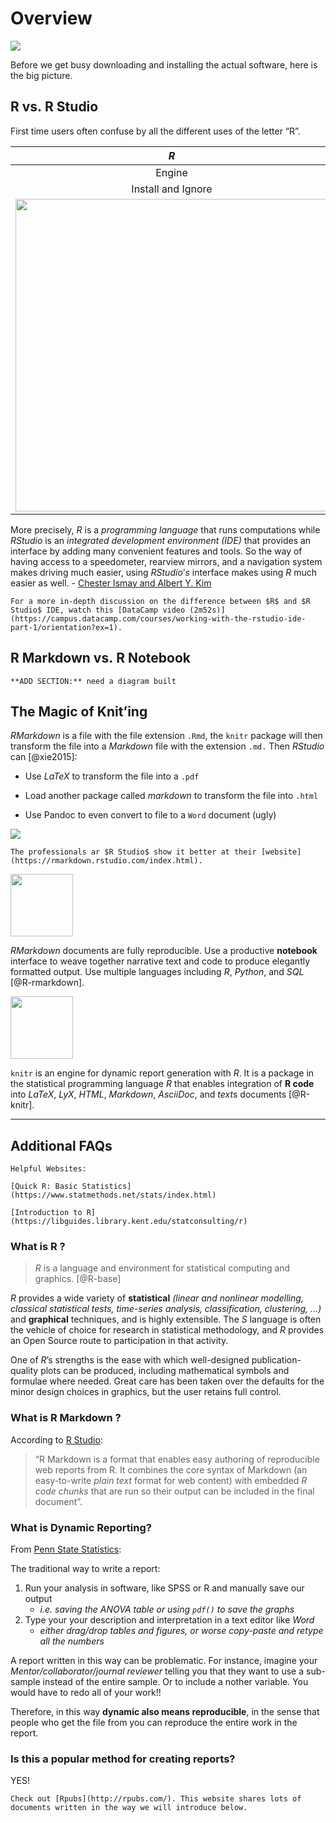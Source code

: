 # Overview

![](images/headers/manyRs.png)


Before we get busy downloading and installing the actual software, here is the big picture.



## R vs. R Studio

First time users often confuse by all the different uses of the letter "R". 

| $R$ | $R Studio$ |
|:---:|:-----------:|
| Engine | Dashboard |
| Install and Ignore | Interact with Constantly | 
| ![](images/car_engine.jpg){width=500px} | ![](images/car_dashboard.jpg){width=500px} |


More precisely, $R$ is a *programming language* that runs computations while $R Studio$ is an *integrated development environment (IDE)* that provides an interface by adding many convenient features and tools. So the way of having access to a speedometer, rearview mirrors, and a navigation system makes driving much easier, using $RStudio’s$ interface makes using $R$ much easier as well.  - [Chester Ismay and Albert Y. Kim](https://ismayc.github.io/moderndive/index.html)




```{block, type="rmdlink"}
For a more in-depth discussion on the difference between $R$ and $R Studio$ IDE, watch this [DataCamp video (2m52s)](https://campus.datacamp.com/courses/working-with-the-rstudio-ide-part-1/orientation?ex=1).
```



## R Markdown vs. R Notebook



```{block type='rmdconstruct', echo=TRUE}
**ADD SECTION:** need a diagram built
```





## The Magic of Knit'ing

$R Markdown$ is a file with the file extension `.Rmd`, the `knitr` package will then transform the file into a *Markdown* file with the extension `.md.` Then $R Studio$ can [@xie2015]:

  * Use $LaTeX$ to transform the file into a `.pdf` 
    
  * Load another package called $markdown$ to transform the file into `.html`   
    
  * Use Pandoc to even convert to file to a `Word` document (ugly)

![](images/processRStudio.png)



```{block type='rmdlink', echo=TRUE}
The professionals ar $R Studio$ show it better at their [website](https://rmarkdown.rstudio.com/index.html).
```



![](images/hex/rmarkdown-200x232.png){width=100px}

 
$R Markdown$ documents are fully reproducible. Use a productive **notebook** interface to weave together narrative text and code to produce elegantly formatted output. Use multiple languages including $R$, $Python$, and $SQL$ [@R-rmarkdown].


![](images/hex/knitr-200x232.png){width=100px}


`knitr` is an engine for dynamic report generation with $R$. It is a package in the statistical programming language $R$ that enables integration of **R code** into $LaTeX$, $LyX$, $HTML$, $Markdown$, $AsciiDoc$, and $text$s documents [@R-knitr].



-------------

## Additional FAQs 


```{block type='rmdlink', echo=TRUE}
Helpful Websites: 

[Quick R: Basic Statistics](https://www.statmethods.net/stats/index.html)

[Introduction to R](https://libguides.library.kent.edu/statconsulting/r)
```



### What is R ? {-}

> $R$ is a language and environment for statistical computing and graphics. [@R-base]

$R$ provides a wide variety of **statistical** *(linear and nonlinear modelling, classical statistical tests, time-series analysis, classification, clustering, ...)* and **graphical** techniques, and is highly extensible. The $S$ language is often the vehicle of choice for research in statistical methodology, and $R$ provides an Open Source route to participation in that activity.

One of $R$’s strengths is the ease with which well-designed publication-quality plots can be produced, including mathematical symbols and formulae where needed. Great care has been taken over the defaults for the minor design choices in graphics, but the user retains full control.



### What is R Markdown ? {-}

According to [R Studio](www.rstudio.com):

> "R Markdown is a format that enables easy authoring of reproducible web reports from R. It combines the core syntax of Markdown (an easy-to-write *plain text* format for web content) with embedded *$R$ code chunks* that are run so their output can be included in the final document".





### What is Dynamic Reporting? {-}

From [Penn State Statistics](https://onlinecourses.science.psu.edu/statprogram/markdown): 

The traditional way to write a report:

1. Run your analysis in software, like SPSS or R and manually save our output
    * *i.e. saving the ANOVA table or using `pdf()` to save the graphs*  


2. Type your your description and interpretation in a text editor like *Word*
    * *either drag/drop tables and figures, or worse copy-paste and retype all the numbers*


A report written in this way can be problematic.  For instance, imagine your *Mentor/collaborator/journal reviewer*  telling you that they want to use a sub-sample instead of the entire sample. Or to include a nother variable.  You would have to redo all of your work!! 

Therefore, in this way **dynamic also means reproducible**, in the sense that people who get the file from you can reproduce the entire work in the report.






### Is this a popular method for creating reports? {-}

YES!

```{block type='rmdlink', echo=TRUE}
Check out [Rpubs](http://rpubs.com/). This website shares lots of documents written in the way we will introduce below.
```





